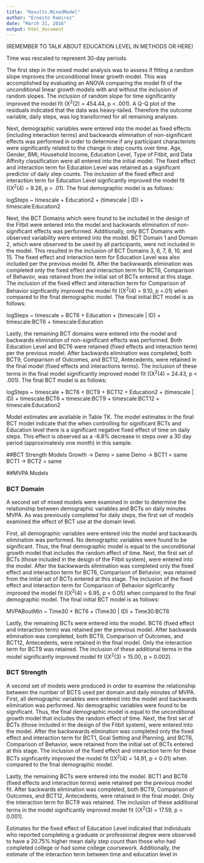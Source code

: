 ```yaml
---
title: "Results.MixedModel"
author: "Ernesto Ramirez"
date: "March 31, 2016"
output: html_document
---
```


(REMEMBER TO TALK ABOUT EDUCATION LEVEL IN METHODS OR HERE)

Time was rescaled to represent 30-day periods.

The first step in the mixed model analysis was to assess if fitting a random slope improves the unconditional linear growth model. This was accomplished by evaluating an ANOVA comparing the model fit of the unconditional linear growth models with and without the inclusion of random slopes. The inclusion of random slope for time significantly improved the model fit (X^2^(2) = 454.44, p < .001). A Q-Q plot of the residuals indicated that the data was heavy-tailed. Therefore the outcome variable, daily steps, was log transformed for all remaining analyses.

Next, demographic variables were entered into the model as fixed effects (including interaction terms) and backwards elimination of non-significant effects was performed in order to determine if any participant characterists were significantly related to the change in step counts over time. Age, Gender, BMI, Household Income, Education Level, Type of Fitbit, and Data Affinity classification were all entered into the initial model. The fixed effect and interaction term for Education Level was retained as a significant predictor of daily step counts. The inclusion of the fixed effect and interaction term for Education Level signficantly improved the model fit ((X^2^(4) = 9.26, p = .01).
The final demographic model is as follows:

logSteps ~ timescale + Education2 + (timescale | ID) + timescale:Education2

Next, the BCT Domains which were found to be included in the design of the Fitbit were entered into the model and backwards elimination of non-significant effects was performed. Additionally, only BCT Domains with observed variability were entered into the model. BCT Domain 1 and  Domain 2, which were observed to be used by all participants, were not included in the model. This resulted in the inclusion of BCT Domains 3, 6, 7, 8, 10, and 15. The fixed effect and interaction term for Education Level was also included per the previous model fit. After the backwwards elimination was completed only the fixed effect and interaction term for BCT6, Comparison of Behavior, was retained from the initial set of BCTs entered at this stage. The inclusion of the fixed effect and interaction term for Comparison of Behavior signficantly improved the model fit ((X^2^(4) = 9.10, p =.01) when compared to the final demographic model. The final initial BCT model is as follows:

logSteps ~ timescale + BCT6 + Education + (timescale | ID) + timescale:BCT6 + timescale:Education

Lastly, the remaining BCT domains were entered into the model and backwards elimination of non-significant effects was performed. Both Education Level and BCT6 were retained (fixed effects and interaction term) per the previous model. After backwards elimination was completed, both BCT9, Comparison of Outcomes, and BCT12, Antecedents, were retained in the final model (fixed effects and interactions terms). The inclusion of these terms in the final model significantly improved model fit  ((X^2^(4) = 24.43, p < .001). The final BCT model is as follows:

logSteps ~ timescale + BCT6 + BCT9 + BCT12 + Education2 + (timescale | ID) + timescale:BCT6 + timescale:BCT9 + timescale:BCT12 + timescale:Education2

Model estimates are available in Table TK. The model estimates in the final BCT model indicate that the when controlling for significant BCTs and Education level there is a significant negative fixed effect of time on daily steps. This effect is observed as a -6.8% decrease in steps over a 30 day period (approximatesly one month) in this sample.

##BCT Strength Models
Growth -> Demo = same
Demo -> BCT1 = same
BCT1 -> BCT2 = same



##MVPA Models

### BCT Domain
A second set of mixed models were examined in order to determine the relationship between demographic variables and BCTs on daily minutes MVPA. As was previously completed for daily steps, the first set of models examined the effect of BCT use at the domain level.

First, all demographic variables were entered into the model and backwards elimination was performed. No demographic variables were found to be significant. Thus, the final demographic model is equal to the unconditional growth model that includes the random effect of time. Next, the first set of BCTs (those included in the design of the Fitbit system), were entered into the model. After the backwwards elimination was completed only the fixed effect and interaction term for BCT6, Comparison of Behavior, was retained from the initial set of BCTs entered at this stage. The inclusion of the fixed effect and interaction term for Comparison of Behavior signficantly improved the model fit ((X^2^(4) = 6.95, p < 0.05) when compared to the final demographic model. The final initial BCT model is as follows:

MVPABoutMin ~ Time30 + BCT6 + (Time30 | ID) + Time30:BCT6

Lastly, the remaining BCTs were entered into the model. BCT6 (fixed effect and interaction term) was retained per the previous model. After backwards elimination was completed, both BCT9, Comparison of Outcomes, and BCT12, Antecedents, were retained in the final model. Only the interaction term for BCT9 was retained. The inclusion of these additional terms in the model significantly improved model fit ((X^2^(3) = 15.00, p = 0.002).

### BCT Strength

A second set of models were produced in order to examine the relationship between the number of BCTS used per domain and daily minutes of MVPA. First, all demographic variables were entered into the model and backwards elimination was performed. No demographic variables were found to be significant. Thus, the final demographic model is equal to the unconditional growth model that includes the random effect of time. Next, the first set of BCTs (those included in the design of the Fitbit system), were entered into the model. After the backwwards elimination was completed only the fixed effect and interaction term for BCT1, Goal Setting and Planning, and BCT6, Comparison of Behavior, were retained from the initial set of BCTs entered at this stage. The inclusion of the fixed effect and interaction term for these BCTs signficantly improved the model fit ((X^2^(4) = 14.91, p < 0.01) when compared to the final demographic model.

Lastly, the remaining BCTs were entered into the model. BCT1 and BCT6 (fixed effects and interaction terms) were retained per the previous model fit. After backwards elimination was completed, both BCT9, Comparison of Outcomes, and BCT12, Antecedents, were retained in the final model. Only the interaction term for BCT9 was retained. The inclusion of these additional terms in the model significantly improved model fit ((X^2^(3) = 17.59, p < 0.001).



Estimates for the fixed effect of Education Level indicated that individuals who reported completing a graduate or professional degree were observed to have a 20.75% higher mean daily step count than those who had completed college or had some college coursework. Additionally, the  estimate of the interaction term between time and education level in
